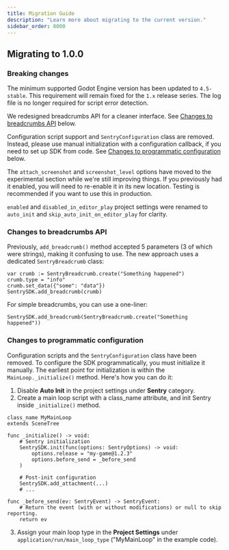 ```yaml
---
title: Migration Guide
description: "Learn more about migrating to the current version."
sidebar_order: 8000
---
```


## Migrating to 1.0.0

### Breaking changes

The minimum supported Godot Engine version has been updated to `4.5-stable`. This requirement will remain fixed for the `1.x` release series. The log file is no longer required for script error detection.

We redesigned breadcrumbs API for a cleaner interface. See [Changes to breadcrumbs API](#changes-to-breadcrumbs-api) below.

Configuration script support and `SentryConfiguration` class are removed. Instead, please use manual initialization with a configuration callback, if you need to set up SDK from code. See [Changes to programmatic configuration](#changes-to-programmatic-configuration) below.

The `attach_screenshot` and `screenshot_level` options have moved to the experimental section while we're still improving things. If you previously had it enabled, you will need to re-enable it in its new location. Testing is recommended if you want to use this in production.

`enabled` and `disabled_in_editor_play` project settings were renamed to `auto_init` and `skip_auto_init_on_editor_play` for clarity.


### Changes to breadcrumbs API

Previously, `add_breadcrumb()` method accepted 5 parameters (3 of which were strings), making it confusing to use. The new approach uses a dedicated `SentryBreadcrumb` class:

```gdscript
var crumb := SentryBreadcrumb.create("Something happened")
crumb.type = "info"
crumb.set_data({"some": "data"})
SentrySDK.add_breadcrumb(crumb)
```

For simple breadcrumbs, you can use a one-liner:
```gdscript
SentrySDK.add_breadcrumb(SentryBreadcrumb.create("Something happened"))
```

### Changes to programmatic configuration

Configuration scripts and the `SentryConfiguration` class have been removed. To configure the SDK programmatically, you must initialize it manually. The earliest point for initialization is within the `MainLoop._initialize()` method. Here's how you can do it:

1. Disable **Auto Init** in the project settings under **Sentry** category.
2. Create a main loop script with a class_name attribute, and init Sentry inside `_initialize()` method.
```gdscript
class_name MyMainLoop
extends SceneTree

func _initialize() -> void:
	# Sentry initialization
	SentrySDK.init(func(options: SentryOptions) -> void:
		options.release = "my-game@1.2.3"
		options.before_send = _before_send
	)

	# Post-init configuration
	SentrySDK.add_attachment(...)
	# ...

func _before_send(ev: SentryEvent) -> SentryEvent:
	# Return the event (with or without modifications) or null to skip reporting.
	return ev
```
3. Assign your main loop type in the **Project Settings** under `application/run/main_loop_type` ("MyMainLoop" in the example code).
